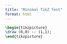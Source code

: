 ---
title: "Minimal TikZ Test"
format: html
---

```{tikz}
\begin{tikzpicture}
\draw (0,0) -- (1,1);
\end{tikzpicture}
```